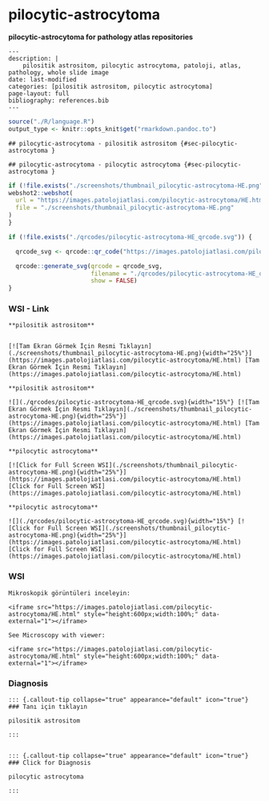 
# pilocytic-astrocytoma


**pilocytic-astrocytoma for pathology atlas repositories**



```comment
---
description: |
    pilositik astrositom, pilocytic astrocytoma, patoloji, atlas, pathology, whole slide image
date: last-modified
categories: [pilositik astrositom, pilocytic astrocytoma]
page-layout: full
bibliography: references.bib
---
```



```r
source("./R/language.R")
output_type <- knitr::opts_knit$get("rmarkdown.pandoc.to")
```


```asis
## pilocytic-astrocytoma - pilositik astrositom {#sec-pilocytic-astrocytoma }
```


```asis
## pilocytic-astrocytoma - pilocytic astrocytoma {#sec-pilocytic-astrocytoma }
```






```r
if (!file.exists("./screenshots/thumbnail_pilocytic-astrocytoma-HE.png")) {
webshot2::webshot(
  url = "https://images.patolojiatlasi.com/pilocytic-astrocytoma/HE.html",
  file = "./screenshots/thumbnail_pilocytic-astrocytoma-HE.png"
)
}
```



```r
if (!file.exists("./qrcodes/pilocytic-astrocytoma-HE_qrcode.svg")) {

  qrcode_svg <- qrcode::qr_code("https://images.patolojiatlasi.com/pilocytic-astrocytoma/HE.html")

  qrcode::generate_svg(qrcode = qrcode_svg,
                       filename = "./qrcodes/pilocytic-astrocytoma-HE_qrcode.svg",
                       show = FALSE)
}
```











::::: panel-tabset


### WSI - Link








:::: {.content-hidden when-format="pdf"}


```asis

**pilositik astrositom**


[![Tam Ekran Görmek İçin Resmi Tıklayın](./screenshots/thumbnail_pilocytic-astrocytoma-HE.png){width="25%"}](https://images.patolojiatlasi.com/pilocytic-astrocytoma/HE.html) [Tam Ekran Görmek İçin Resmi Tıklayın](https://images.patolojiatlasi.com/pilocytic-astrocytoma/HE.html)

```

::::


:::: {.content-visible when-format="pdf"}

```asis

**pilositik astrositom**

![](./qrcodes/pilocytic-astrocytoma-HE_qrcode.svg){width="15%"} [![Tam Ekran Görmek İçin Resmi Tıklayın](./screenshots/thumbnail_pilocytic-astrocytoma-HE.png){width="25%"}](https://images.patolojiatlasi.com/pilocytic-astrocytoma/HE.html) [Tam Ekran Görmek İçin Resmi Tıklayın](https://images.patolojiatlasi.com/pilocytic-astrocytoma/HE.html)

```



::::




:::: {.content-hidden when-format="pdf"}


```asis

**pilocytic astrocytoma**

[![Click for Full Screen WSI](./screenshots/thumbnail_pilocytic-astrocytoma-HE.png){width="25%"}](https://images.patolojiatlasi.com/pilocytic-astrocytoma/HE.html) [Click for Full Screen WSI](https://images.patolojiatlasi.com/pilocytic-astrocytoma/HE.html)

```

::::


:::: {.content-visible when-format="pdf"}

```asis

**pilocytic astrocytoma**

![](./qrcodes/pilocytic-astrocytoma-HE_qrcode.svg){width="15%"} [![Click for Full Screen WSI](./screenshots/thumbnail_pilocytic-astrocytoma-HE.png){width="25%"}](https://images.patolojiatlasi.com/pilocytic-astrocytoma/HE.html) [Click for Full Screen WSI](https://images.patolojiatlasi.com/pilocytic-astrocytoma/HE.html)

```


::::







### WSI








```asis
Mikroskopik görüntüleri inceleyin:

<iframe src="https://images.patolojiatlasi.com/pilocytic-astrocytoma/HE.html" style="height:600px;width:100%;" data-external="1"></iframe>

```





```asis

See Microscopy with viewer:

<iframe src="https://images.patolojiatlasi.com/pilocytic-astrocytoma/HE.html" style="height:600px;width:100%;" data-external="1"></iframe>

```





### Diagnosis


```asis


::: {.callout-tip collapse="true" appearance="default" icon="true"}
### Tanı için tıklayın

pilositik astrositom

:::


```


```asis


::: {.callout-tip collapse="true" appearance="default" icon="true"}
### Click for Diagnosis

pilocytic astrocytoma

:::

```









:::::















